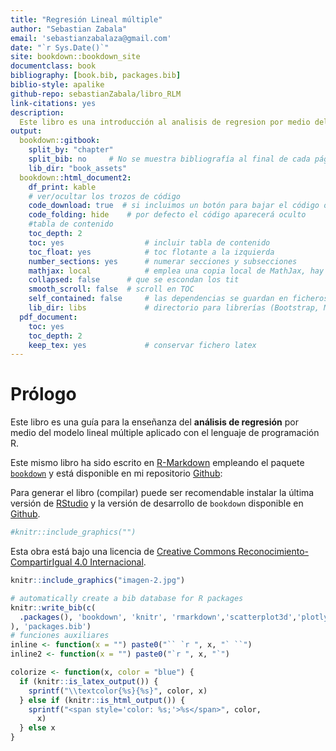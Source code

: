 ```yaml
--- 
title: "Regresión Lineal múltiple"
author: "Sebastian Zabala"
email: 'sebastianzabalaza@gmail.com'
date: "`r Sys.Date()`"
site: bookdown::bookdown_site
documentclass: book
bibliography: [book.bib, packages.bib]
biblio-style: apalike
github-repo: sebastianZabala/libro_RLM
link-citations: yes
description: 
  Este libro es una introducción al analisis de regresion por medio del modelo lineal multiple utilizando el lenguaje de programacion R con el paquete bookdown para la escritura de libros.
output:
  bookdown::gitbook:
    split_by: "chapter"       
    split_bib: no     # No se muestra bibliografía al final de cada página
    lib_dir: "book_assets"
  bookdown::html_document2:
    df_print: kable
    # ver/ocultar los trozos de código  
    code_download: true  # si incluimos un botón para bajar el código o no
    code_folding: hide    # por defecto el código aparecerá oculto
    #tabla de contenido
    toc_depth: 2 
    toc: yes                  # incluir tabla de contenido
    toc_float: yes            # toc flotante a la izquierda
    number_sections: yes      # numerar secciones y subsecciones
    mathjax: local            # emplea una copia local de MathJax, hay que establecer:
    collapsed: false      # que se escondan los tit
    smooth_scroll: false  # scroll en TOC
    self_contained: false     # las dependencias se guardan en ficheros externos
    lib_dir: libs             # directorio para librerías (Bootstrap, MathJax, ...)
  pdf_document:
    toc: yes
    toc_depth: 2
    keep_tex: yes             # conservar fichero latex
---
```

# Prólogo {-}

Este libro es una guía para la enseñanza del **análisis  de regresión** por medio del modelo lineal múltiple aplicado con el lenguaje de programación R.

Este mismo libro ha sido escrito en [R-Markdown](http://rmarkdown.rstudio.com) empleando el paquete [`bookdown`](https://bookdown.org/yihui/bookdown/)  y está disponible en mi repositorio [Github](https://github.com/sebastianZabala/libro_RLM): 

Para generar el libro (compilar) puede ser recomendable instalar la última versión de [RStudio]((https://www.rstudio.com/products/rstudio/download/)) y la versión de desarrollo de `bookdown` disponible en [Github](https://github.com/rstudio/bookdown). 

```r
#knitr::include_graphics("")
```

Esta obra está bajo una licencia de [Creative Commons Reconocimiento-CompartirIgual 4.0 Internacional](https://creativecommons.org/licenses/by-sa/4.0/deed.es).

```r
knitr::include_graphics("imagen-2.jpg")
```

```r
# automatically create a bib database for R packages
knitr::write_bib(c(
  .packages(), 'bookdown', 'knitr', 'rmarkdown','scatterplot3d','plotly', 'tidyverse','rgl', 'lmtest','car','equatiomatic', 'broom','kableExtra', 'DT','performance','tinytex'
), 'packages.bib')
# funciones auxiliares
inline <- function(x = "") paste0("`` `r ", x, "` ``")
inline2 <- function(x = "") paste0("`r ", x, "`")
```

```r
colorize <- function(x, color = "blue") {
  if (knitr::is_latex_output()) {
    sprintf("\\textcolor{%s}{%s}", color, x)
  } else if (knitr::is_html_output()) {
    sprintf("<span style='color: %s;'>%s</span>", color,
      x)
  } else x
}
```

